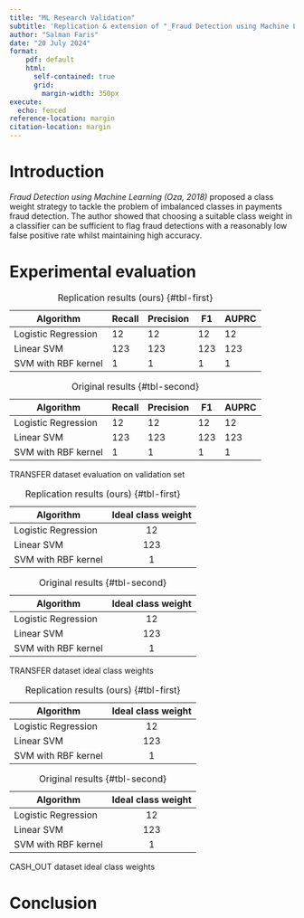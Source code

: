 ```yaml
---
title: "ML Research Validation"
subtitle: 'Replication & extension of "_Fraud Detection using Machine Learning (Oza, 2018)_"'
author: "Salman Faris"
date: "20 July 2024"
format:
    pdf: default
    html: 
      self-contained: true
      grid: 
        margin-width: 350px
execute: 
  echo: fenced
reference-location: margin
citation-location: margin
---
```


# Introduction

_Fraud Detection using Machine Learning (Oza, 2018)_ proposed a class weight strategy to tackle the problem of imbalanced classes in payments fraud detection. The author showed that choosing a suitable class weight in a classifier can be sufficient to flag fraud detections with a reasonably low false positive rate whilst maintaining high accuracy.

# Experimental evaluation

::: {#tbl-panel layout-ncol=2}
| Algorithm           | Recall | Precision | F1  | AUPRC |
| ------------------- | ------ | --------- | --- | ----- |
| Logistic Regression | 12     | 12        | 12  | 12    |
| Linear SVM          | 123    | 123       | 123 | 123   |
| SVM with RBF kernel | 1      | 1         | 1   | 1     |

: Replication results (ours) {#tbl-first}

| Algorithm           | Recall | Precision | F1  | AUPRC |
| ------------------- | ------ | --------- | --- | ----- |
| Logistic Regression | 12     | 12        | 12  | 12    |
| Linear SVM          | 123    | 123       | 123 | 123   |
| SVM with RBF kernel | 1      | 1         | 1   | 1     |

: Original results {#tbl-second}

TRANSFER dataset evaluation on validation set
:::

::: {#tbl-panel layout-ncol=2}
| Algorithm           | Ideal class weight |
| ------------------- | :----------------: |
| Logistic Regression |         12         |
| Linear SVM          |        123         |
| SVM with RBF kernel |         1          |

: Replication results (ours) {#tbl-first}

| Algorithm           | Ideal class weight |
| ------------------- | :----------------: |
| Logistic Regression |         12         |
| Linear SVM          |        123         |
| SVM with RBF kernel |         1          |

: Original results {#tbl-second}

TRANSFER dataset ideal class weights
:::

::: {#tbl-panel layout-ncol=2}
| Algorithm           | Ideal class weight |
| ------------------- | :----------------: |
| Logistic Regression |         12         |
| Linear SVM          |        123         |
| SVM with RBF kernel |         1          |

: Replication results (ours) {#tbl-first}

| Algorithm           | Ideal class weight |
| ------------------- | :----------------: |
| Logistic Regression |         12         |
| Linear SVM          |        123         |
| SVM with RBF kernel |         1          |

: Original results {#tbl-second}

CASH_OUT dataset ideal class weights
:::

# Conclusion
